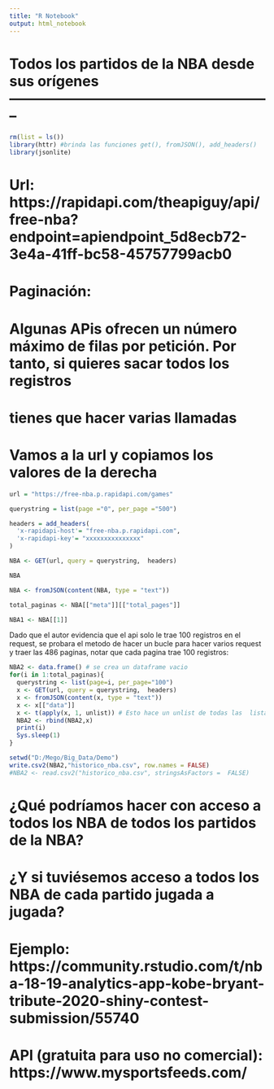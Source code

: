 ```yaml
---
title: "R Notebook"
output: html_notebook
---
```



# Todos los partidos de la NBA desde sus orígenes --------------------------------------------------------
```r
rm(list = ls())
library(httr) #brinda las funciones get(), fromJSON(), add_headers()
library(jsonlite)
```

# Url: https://rapidapi.com/theapiguy/api/free-nba?endpoint=apiendpoint_5d8ecb72-3e4a-41ff-bc58-45757799acb0

# Paginación:
# Algunas APis ofrecen un número máximo de filas por petición. Por tanto, si quieres sacar todos los registros
# tienes que hacer varias llamadas

# Vamos a la url y copiamos los valores de la derecha


```r
url = "https://free-nba.p.rapidapi.com/games"
```


```r
querystring = list(page ="0", per_page ="500")
```


```r
headers = add_headers(
  'x-rapidapi-host'= "free-nba.p.rapidapi.com",
  'x-rapidapi-key'= "xxxxxxxxxxxxxxx"
)
```


```r
NBA <- GET(url, query = querystring,  headers)

NBA
```

```r
NBA <- fromJSON(content(NBA, type = "text"))

total_paginas <- NBA[["meta"]][["total_pages"]]
```
```r
NBA1 <- NBA[[1]]
```

Dado que el autor evidencia que el api solo le trae 100 registros en el request, se probara el metodo de hacer un bucle para hacer varios request y traer las 486 paginas, notar que cada pagina trae 100 registros:

```r
NBA2 <- data.frame() # se crea un dataframe vacio
for(i in 1:total_paginas){
  querystring <- list(page=i, per_page="100")
  x <- GET(url, query = querystring,  headers)
  x <- fromJSON(content(x, type = "text"))
  x <- x[["data"]]
  x <- t(apply(x, 1, unlist)) # Esto hace un unlist de todas las  listas dentro del dataframe
  NBA2 <- rbind(NBA2,x)
  print(i)
  Sys.sleep(1)
}
```


```r
setwd("D:/Mego/Big_Data/Demo")
write.csv2(NBA2,"historico_nba.csv", row.names = FALSE)
#NBA2 <- read.csv2("historico_nba.csv", stringsAsFactors =  FALSE)
```


# ¿Qué podríamos hacer con acceso a todos los NBA de todos los partidos de la NBA?
# ¿Y si tuviésemos acceso a todos los NBA de cada partido jugada a jugada?
# Ejemplo: https://community.rstudio.com/t/nba-18-19-analytics-app-kobe-bryant-tribute-2020-shiny-contest-submission/55740
# API (gratuita para uso no comercial): https://www.mysportsfeeds.com/
